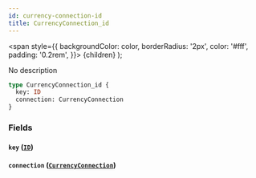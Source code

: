 ```yaml
---
id: currency-connection-id
title: CurrencyConnection_id
---
```


<span
style={{
      backgroundColor: color,
      borderRadius: '2px',
      color: '#fff',
      padding: '0.2rem',
    }}>
{children}
</span>
);

No description

```graphql
type CurrencyConnection_id {
  key: ID
  connection: CurrencyConnection
}
```

### Fields

#### `key` ([`ID`](/v1/scalars/id))

#### `connection` ([`CurrencyConnection`](/v1/objects/currency-connection))
